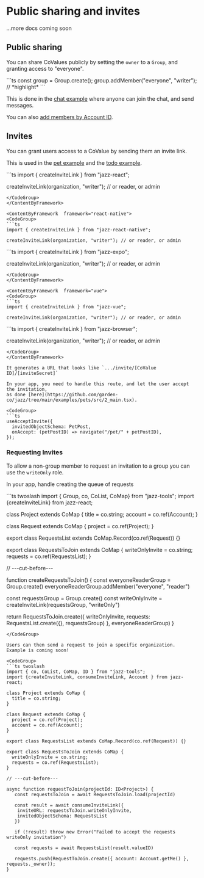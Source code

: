 

# Public sharing and invites

...more docs coming soon

## Public sharing

You can share CoValues publicly by setting the `owner` to a `Group`, and granting
access to "everyone".

<CodeGroup>
  ```ts
  const group = Group.create();
  group.addMember("everyone", "writer"); // *highlight*
  ```
</CodeGroup>

This is done in the [chat example](https://github.com/garden-co/jazz/tree/main/examples/chat) where anyone can join the chat, and send messages.

You can also [add members by Account ID](/docs/groups/intro#adding-group-members-by-id).

## Invites

You can grant users access to a CoValue by sending them an invite link.

This is used in the [pet example](https://github.com/garden-co/jazz/tree/main/examples/pets)
and the [todo example](https://github.com/garden-co/jazz/tree/main/examples/todo).

<ContentByFramework  framework="react">
<CodeGroup>
```ts
import { createInviteLink } from "jazz-react";

createInviteLink(organization, "writer"); // or reader, or admin
```
</CodeGroup>
</ContentByFramework>

<ContentByFramework  framework="react-native">
<CodeGroup>
```ts
import { createInviteLink } from "jazz-react-native";

createInviteLink(organization, "writer"); // or reader, or admin
```
</CodeGroup>
</ContentByFramework>

<ContentByFramework  framework="react-native-expo">
<CodeGroup>
```ts
import { createInviteLink } from "jazz-expo";

createInviteLink(organization, "writer"); // or reader, or admin
```
</CodeGroup>
</ContentByFramework>

<ContentByFramework  framework="vue">
<CodeGroup>
```ts
import { createInviteLink } from "jazz-vue";

createInviteLink(organization, "writer"); // or reader, or admin
```
</CodeGroup>
</ContentByFramework>

<ContentByFramework  framework="svelte">
<CodeGroup>
```ts
import { createInviteLink } from "jazz-browser";

createInviteLink(organization, "writer"); // or reader, or admin
```
</CodeGroup>
</ContentByFramework>

It generates a URL that looks like `.../invite/[CoValue ID]/[inviteSecret]`

In your app, you need to handle this route, and let the user accept the invitation,
as done [here](https://github.com/garden-co/jazz/tree/main/examples/pets/src/2_main.tsx).

<CodeGroup>
```ts
useAcceptInvite({
  invitedObjectSchema: PetPost,
  onAccept: (petPostID) => navigate("/pet/" + petPostID),
});
```
</CodeGroup>


### Requesting Invites

To allow a non-group member to request an invitation to a group you can use the `writeOnly` role.

In your app, handle creating the queue of requests

<CodeGroup>
```ts twoslash
import { Group, co, CoList, CoMap} from "jazz-tools";
import {createInviteLink} from jazz-react;

class Project extends CoMap {
  title = co.string;
  account = co.ref(Account);
}

class Request extends CoMap {
  project = co.ref(Project);
}

export class RequestsList extends CoMap.Record(co.ref(Request)) {}

export class RequestsToJoin extends CoMap {
  writeOnlyInvite = co.string;
  requests = co.ref(RequestsList);
}

// ---cut-before---

function createRequestsToJoin() {
  const everyoneReaderGroup = Group.create()
  everyoneReaderGroup.addMember("everyone", "reader")

  const requestsGroup = Group.create()
  const writeOnlyInvite = createInviteLink(requestsGroup, "writeOnly")
  
  return RequestsToJoin.create({ 
    writeOnlyInvite, 
    requests: RequestsList.create({}, requestsGroup)
  }, everyoneReaderGroup)
}
```
</CodeGroup>

Users can then send a request to join a specific organization. 
Example is coming soon!

<CodeGroup>
```ts twoslash
import { co, CoList, CoMap, ID } from "jazz-tools";
import {createInviteLink, consumeInviteLink, Account } from jazz-react;

class Project extends CoMap {
  title = co.string;
}

class Request extends CoMap {
  project = co.ref(Project);
  account = co.ref(Account);
}

export class RequestsList extends CoMap.Record(co.ref(Request)) {}

export class RequestsToJoin extends CoMap {
  writeOnlyInvite = co.string;
  requests = co.ref(RequestsList);
}

// ---cut-before---

async function requestToJoin(projectId: ID<Project>) {
   const requestsToJoin = await RequestsToJoin.load(projectId)

   const result = await consumeInviteLink({ 
    inviteURL: requestsToJoin.writeOnlyInvite, 
    invitedObjectSchema: RequestsList 
   })
   
   if (!result) throw new Error("Failed to accept the requests writeOnly invitation")

   const requests = await RequestsList(result.valueID)

   requests.push(RequestToJoin.create({ account: Account.getMe() }, requests._owner));
}
```
</CodeGroup>
